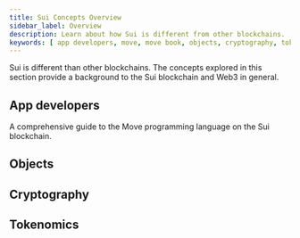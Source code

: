 ```yaml
---
title: Sui Concepts Overview
sidebar_label: Overview
description: Learn about how Sui is different from other blockchains. 
keywords: [ app developers, move, move book, objects, cryptography, tokenomics ]
---
```


Sui is different than other blockchains. The concepts explored in this section provide a background to the Sui blockchain and Web3 in general.

## App developers

<Cards>
<Card title="Move overview" href="/concepts/sui-move-concepts"/>
<Card title="Package upgrades" href="/concepts/sui-move-concepts/packages/upgrade"/>
<Card title="Gaming on Sui" href="/concepts/gaming"/>
<Card title="The Move Book" href="https://move-book.com">
A comprehensive guide to the Move programming language on the Sui blockchain.
</Card>
</Cards>

## Objects

<Cards>
<Card title="Object Model" href="concepts/object-model"/>
<Card title="Transfer to Object" href="concepts/transfers/transfer-to-object"/>
</Cards>

## Cryptography

<Cards>
<Card title="zkLogin" href="concepts/cryptography/zklogin"/>
<Card title="Transaction authentication" href="concepts/cryptography/transaction-auth"/>
</Cards>

## Tokenomics

<Cards>
<Card title="SUI tokenomics" href="concepts/tokenomics" />
<Card title="Gas in Sui" href="concepts/tokenomics/gas-in-sui" />
<Card title="Vesting strategies" href="concepts/tokenomics/vesting-strategies" />
</Cards>
